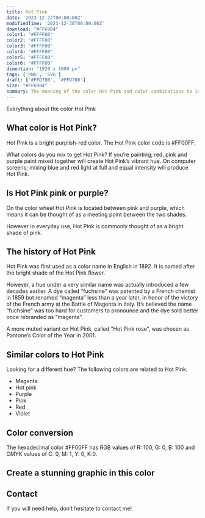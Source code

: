 ```yaml
---
title: Hot Pink
date: '2023-12-22T00:00:00Z'
modifiedTime: '2023-12-30T00:00:00Z'
download: "#FF69B4"
color1: "#FFFF00"
color2: "#FFFF00"
color3: "#FFFF00"
color4: "#FFFF00"
color5: "#FFFF00"
color6: "#FFFF00"
dimention: "1920 x 1080 px"
tags: ['PNG', 'SVG']
draft: ['#FFD700', '#FFD700']
size: "#FF69B4"
summary: The meaning of the color Hot Pink and color combinations to inspire your next design.
---
```


Everything about the color Hot Pink

## What color is Hot Pink?

Hot Pink is a bright purplish-red color. The Hot Pink color code is #FF00FF.

What colors do you mix to get Hot Pink? If you’re painting; red, pink and purple paint mixed together will create Hot Pink’s vibrant hue. On computer screens; mixing blue and red light at full and equal intensity will produce Hot Pink.

## Is Hot Pink pink or purple?

On the color wheel Hot Pink is located between pink and purple, which means it can be thought of as a meeting point between the two shades.

However in everyday use, Hot Pink is commonly thought of as a bright shade of pink.

## The history of Hot Pink

Hot Pink was first used as a color name in English in 1892. It is named after the bright shade of the Hot Pink flower.

However, a hue under a very similar name was actually introduced a few decades earlier. A dye called “fuchsine” was patented by a French chemist in 1859 but renamed “magenta” less than a year later, in honor of the victory of the French army at the Battle of Magenta in Italy. It’s believed the name “fuchsine” was too hard for customers to pronounce and the dye sold better once rebranded as “magenta”.

A more muted variant on Hot Pink, called “Hot Pink rose”, was chosen as Pantone’s Color of the Year in 2001.

## Similar colors to Hot Pink

Looking for a different hue? The following colors are related to Hot Pink.

- Magenta
- Hot pink
- Purple
- Pink
- Red
- Violet

## Color conversion

The hexadecimal color #FF00FF has RGB values of R: 100, G: 0, B: 100 and CMYK values of C: 0, M: 1, Y: 0, K:0.

<Table
  headers={['TYPES', 'VALUE', 'CSS']}
  rows={[
    ['HEX', 'ff00ff', 'ff00ff'],
    ['RGB DECIMAL', '255, 0, 255', 'rgb(255,0,255)'],
    ['CMYK', '0, 100, 0, 0', '-'],
    ['HSL', '300°, 100, 50', 'hsl(300°, 100%, 50%)']
  ]}
/>

## Create a stunning graphic in this color

## Contact

If you will need help, don’t hesitate to contact me!

